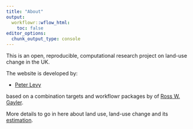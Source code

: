 ```yaml
---
title: "About"
output:
  workflowr::wflow_html:
    toc: false
editor_options:
  chunk_output_type: console
---
```


This is an open, reproducible, computational research project on land-use change in the UK.

The website is developed by:

* [Peter Levy][]

based on a combination targets and workflowr packages by of [Ross W. Gayler][].

More details to go in here about land use, land-use change and its [estimation][].

[Peter Levy]: https://github.com/peterlevy
[Ross W. Gayler]: https://www.rossgayler.com/

[estimation]: https://doi.org/10.5194/bg-15-1497-2018
